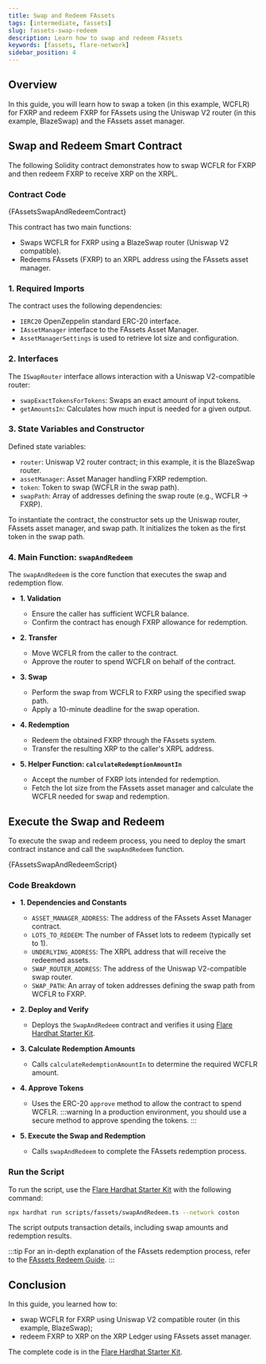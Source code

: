 ```yaml
---
title: Swap and Redeem FAssets
tags: [intermediate, fassets]
slug: fassets-swap-redeem
description: Learn how to swap and redeem FAssets
keywords: [fassets, flare-network]
sidebar_position: 4
---
```



## Overview

In this guide, you will learn how to swap a token (in this example, WCFLR) for FXRP and redeem FXRP for FAssets using the Uniswap V2 router (in this example, BlazeSwap) and the FAssets asset manager.

<RedemptionProcessPrerequisites />

## Swap and Redeem Smart Contract

The following Solidity contract demonstrates how to swap WCFLR for FXRP and then redeem FXRP to receive XRP on the XRPL.

### Contract Code

<CodeBlock language="solidity" title="contracts/fassets/SwapAndRedeem.sol">
  {FAssetsSwapAndRedeemContract}
</CodeBlock>

This contract has two main functions:

- Swaps WCFLR for FXRP using a BlazeSwap router (Uniswap V2 compatible).
- Redeems FAssets (FXRP) to an XRPL address using the FAssets asset manager.

### 1. Required Imports

The contract uses the following dependencies:

- `IERC20` OpenZeppelin standard ERC-20 interface.
- `IAssetManager` interface to the FAssets Asset Manager.
- `AssetManagerSettings` is used to retrieve lot size and configuration.

### 2. Interfaces

The `ISwapRouter` interface allows interaction with a Uniswap V2-compatible router:

- `swapExactTokensForTokens`: Swaps an exact amount of input tokens.
- `getAmountsIn`: Calculates how much input is needed for a given output.

### 3. State Variables and Constructor

Defined state variables:

- `router`: Uniswap V2 router contract; in this example, it is the BlazeSwap router.
- `assetManager`: Asset Manager handling FXRP redemption.
- `token`: Token to swap (WCFLR in the swap path).
- `swapPath`: Array of addresses defining the swap route (e.g., WCFLR → FXRP).

To instantiate the contract, the constructor sets up the Uniswap router, FAssets asset manager, and swap path.
It initializes the token as the first token in the swap path.

### 4. Main Function: `swapAndRedeem`

The `swapAndRedeem` is the core function that executes the swap and redemption flow.

- **1. Validation**

  - Ensure the caller has sufficient WCFLR balance.
  - Confirm the contract has enough FXRP allowance for redemption.

- **2. Transfer**

  - Move WCFLR from the caller to the contract.
  - Approve the router to spend WCFLR on behalf of the contract.

- **3. Swap**

  - Perform the swap from WCFLR to FXRP using the specified swap path.
  - Apply a 10-minute deadline for the swap operation.

- **4. Redemption**

  - Redeem the obtained FXRP through the FAssets system.
  - Transfer the resulting XRP to the caller's XRPL address.

- **5. Helper Function: `calculateRedemptionAmountIn`**
  - Accept the number of FXRP lots intended for redemption.
  - Fetch the lot size from the FAssets asset manager and calculate the WCFLR needed for swap and redemption.

## Execute the Swap and Redeem

To execute the swap and redeem process, you need to deploy the smart contract instance and call the `swapAndRedeem` function.

<CodeBlock language="typescript" title="scripts/fassets/swapAndRedeem.ts">
  {FAssetsSwapAndRedeemScript}
</CodeBlock>

### Code Breakdown

- **1. Dependencies and Constants**

  - `ASSET_MANAGER_ADDRESS`: The address of the FAssets Asset Manager contract.
  - `LOTS_TO_REDEEM`: The number of FAsset lots to redeem (typically set to 1).
  - `UNDERLYING_ADDRESS`: The XRPL address that will receive the redeemed assets.
  - `SWAP_ROUTER_ADDRESS`: The address of the Uniswap V2-compatible swap router.
  - `SWAP_PATH`: An array of token addresses defining the swap path from WCFLR to FXRP.

- **2. Deploy and Verify**

  - Deploys the `SwapAndRedeem` contract and verifies it using [Flare Hardhat Starter Kit](/network/guides/hardhat-foundry-starter-kit).

- **3. Calculate Redemption Amounts**

  - Calls `calculateRedemptionAmountIn` to determine the required WCFLR amount.

- **4. Approve Tokens**

  - Uses the ERC-20 `approve` method to allow the contract to spend WCFLR.
    :::warning
    In a production environment, you should use a secure method to approve spending the tokens.
    :::

- **5. Execute the Swap and Redemption**
  - Calls `swapAndRedeem` to complete the FAssets redemption process.

### Run the Script

To run the script, use the [Flare Hardhat Starter Kit](/network/guides/hardhat-foundry-starter-kit) with the following command:

```bash
npx hardhat run scripts/fassets/swapAndRedeem.ts --network coston
```

The script outputs transaction details, including swap amounts and redemption results.

:::tip
For an in-depth explanation of the FAssets redemption process, refer to the [FAssets Redeem Guide](/fassets/developer-guides/fassets-redeem).
:::

## Conclusion

In this guide, you learned how to:

- swap WCFLR for FXRP using Uniswap V2 compatible router (in this example, BlazeSwap);
- redeem FXRP to XRP on the XRP Ledger using FAssets asset manager.

The complete code is in the [Flare Hardhat Starter Kit](/network/guides/hardhat-foundry-starter-kit).

